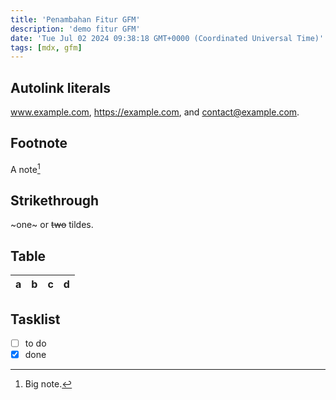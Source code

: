 ```yaml
---
title: 'Penambahan Fitur GFM'
description: 'demo fitur GFM'
date: 'Tue Jul 02 2024 09:38:18 GMT+0000 (Coordinated Universal Time)'
tags: [mdx, gfm]
---
```


## Autolink literals

www.example.com, https://example.com, and contact@example.com.

## Footnote

A note[^1]

[^1]: Big note.

## Strikethrough

~one~ or ~~two~~ tildes.

## Table

| a | b  |  c |  d  |
| - | :- | -: | :-: |

## Tasklist

* [ ] to do
* [x] done

<script>alert('test alert')</script>